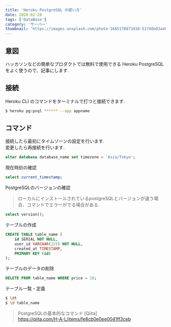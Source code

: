 ```yaml
---
title: 'Heroku PostgreSQL の使い方'
date: 2020-02-28
tags: ['DataBase']
category: 'サーバー'
thumbnail: 'https://images.unsplash.com/photo-1665178873410-51740e03a481?crop=entropy&cs=tinysrgb&fit=max&fm=jpg&ixid=MnwzNzQ1NzR8MHwxfHJhbmRvbXx8fHx8fHx8fDE2NjY1Mjk4MjM&ixlib=rb-4.0.3&q=80&w=1080'
---
```


## 意図

ハッカソンなどの簡単なプロダクトでは無料で使用できる Heroku PostgreSQL をよく使うので、記事にします.

## 接続

Heroku CLI のコマンドをターミナルで打つと接続できます.

```bash
$ heroku pg:psql ****** --app appname
```

## コマンド

接続したら最初にタイムゾーンの設定を行います.\
変更したら再接続を行います.

```sql
alter database database_name set timezone = 'Asia/Tokyo';
```

現在時刻の確認

```sql
select current_timestamp;
```

PostgreSQLのバージョンの確認

> ローカルにインストールされているpostgreSQLとバージョンが違う場合、コマンドでエラーがでる場合がある.

```sql
select version();
```

テーブルの作成

```sql
CREATE TABLE table_name (
    id SERIAL NOT NULL,
    user_id VARCHAR(225) NOT NULL,
    created_at TIMESTAMP,
    PRIMARY KEY (id)
);
```

テーブルのデータの削除

```sql
DELETE FROM table_name WHERE price = 10;
```

テーブル一覧・定義

```bash
$ \dt
$ \d table_name
```

> PostgreSQLの基本的なコマンド [Qiita]\
> https://qiita.com/H-A-L/items/fe8cb0e0ee0041ff3ceb
